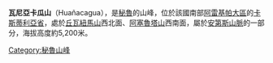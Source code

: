 {{Coord|15|19|48|S|72|14|30|W|display=title}}

'''瓦尼亞卡瓜山'''（Huañacagua），是[[秘魯|秘魯]]的山峰，位於該國南部[[阿雷基帕大區|阿雷基帕大區]]的[[卡斯蒂利亞省|卡斯蒂利亞省]]，處於[[丘瓦紐馬山|丘瓦紐馬山]]西北面、[[阿塞魯塔山|阿塞魯塔山]]西南面，屬於[[安第斯山脈|安第斯山脈]]的一部分，海拔高度約5,200米。

{{Peru-geo-stub}}
[[Category:秘魯山峰|Category:秘魯山峰]]